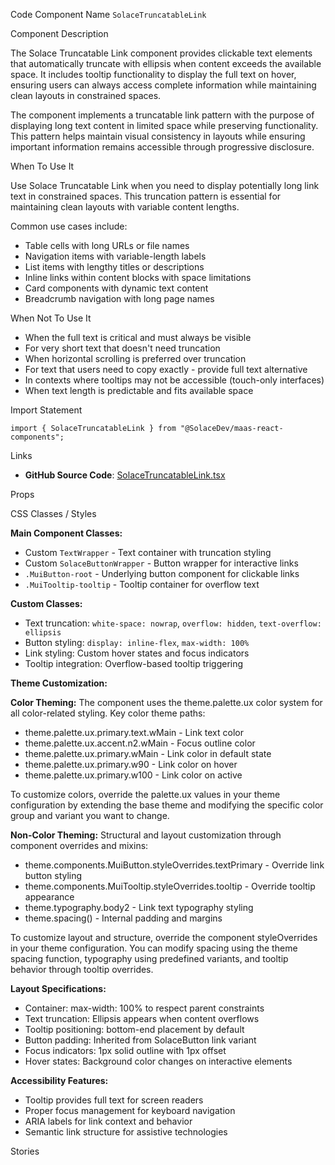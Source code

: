 
<Meta of={SolaceTruncatableLinkStories} />

<Title>Solace Truncatable Link</Title>

<Description of={SolaceTruncatableLinkStories} />

<Subtitle>Code Component Name</Subtitle>
`SolaceTruncatableLink`

<Subtitle>Component Description</Subtitle>

The Solace Truncatable Link component provides clickable text elements that automatically truncate with ellipsis when content exceeds the available space. It includes tooltip functionality to display the full text on hover, ensuring users can always access complete information while maintaining clean layouts in constrained spaces.

The component implements a truncatable link pattern with the purpose of displaying long text content in limited space while preserving functionality. This pattern helps maintain visual consistency in layouts while ensuring important information remains accessible through progressive disclosure.

<Subtitle>When To Use It</Subtitle>

Use Solace Truncatable Link when you need to display potentially long link text in constrained spaces. This truncation pattern is essential for maintaining clean layouts with variable content lengths.

Common use cases include:

- Table cells with long URLs or file names
- Navigation items with variable-length labels
- List items with lengthy titles or descriptions
- Inline links within content blocks with space limitations
- Card components with dynamic text content
- Breadcrumb navigation with long page names

<Subtitle>When Not To Use It</Subtitle>

- When the full text is critical and must always be visible
- For very short text that doesn't need truncation
- When horizontal scrolling is preferred over truncation
- For text that users need to copy exactly - provide full text alternative
- In contexts where tooltips may not be accessible (touch-only interfaces)
- When text length is predictable and fits available space

<Subtitle>Import Statement</Subtitle>

```tsx
import { SolaceTruncatableLink } from "@SolaceDev/maas-react-components";
```

<Subtitle>Links</Subtitle>

- **GitHub Source Code**: [SolaceTruncatableLink.tsx](https://github.com/SolaceDev/maas-react-components/blob/main/src/components/SolaceTruncatableLink.tsx)

<Subtitle>Props</Subtitle>

<ArgTypes of={SolaceTruncatableLinkStories} />

<Subtitle>CSS Classes / Styles</Subtitle>

**Main Component Classes:**

- Custom `TextWrapper` - Text container with truncation styling
- Custom `SolaceButtonWrapper` - Button wrapper for interactive links
- `.MuiButton-root` - Underlying button component for clickable links
- `.MuiTooltip-tooltip` - Tooltip container for overflow text

**Custom Classes:**

- Text truncation: `white-space: nowrap`, `overflow: hidden`, `text-overflow: ellipsis`
- Button styling: `display: inline-flex`, `max-width: 100%`
- Link styling: Custom hover states and focus indicators
- Tooltip integration: Overflow-based tooltip triggering

**Theme Customization:**

**Color Theming:**
The component uses the theme.palette.ux color system for all color-related styling. Key color theme paths:

- theme.palette.ux.primary.text.wMain - Link text color
- theme.palette.ux.accent.n2.wMain - Focus outline color
- theme.palette.ux.primary.wMain - Link color in default state
- theme.palette.ux.primary.w90 - Link color on hover
- theme.palette.ux.primary.w100 - Link color on active

To customize colors, override the palette.ux values in your theme configuration by extending the base theme and modifying the specific color group and variant you want to change.

**Non-Color Theming:**
Structural and layout customization through component overrides and mixins:

- theme.components.MuiButton.styleOverrides.textPrimary - Override link button styling
- theme.components.MuiTooltip.styleOverrides.tooltip - Override tooltip appearance
- theme.typography.body2 - Link text typography styling
- theme.spacing() - Internal padding and margins

To customize layout and structure, override the component styleOverrides in your theme configuration. You can modify spacing using the theme spacing function, typography using predefined variants, and tooltip behavior through tooltip overrides.

**Layout Specifications:**

- Container: max-width: 100% to respect parent constraints
- Text truncation: Ellipsis appears when content overflows
- Tooltip positioning: bottom-end placement by default
- Button padding: Inherited from SolaceButton link variant
- Focus indicators: 1px solid outline with 1px offset
- Hover states: Background color changes on interactive elements

**Accessibility Features:**

- Tooltip provides full text for screen readers
- Proper focus management for keyboard navigation
- ARIA labels for link context and behavior
- Semantic link structure for assistive technologies

<Subtitle>Stories</Subtitle>

<CustomStories />
